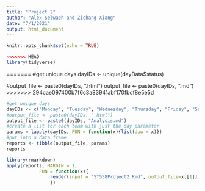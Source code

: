 ```yaml
---
title: "Project 2"
author: "Alex Selwaeh and Zichang Xiang"
date: "7/1/2021"
output: html_document
---
```


```r
knitr::opts_chunk$set(echo = TRUE)
```

```r
<<<<<<< HEAD
library(tidyverse)
```
=======
#get unique days
dayIDs <- unique(dayData$status)

#output_file <- paste0(dayIDs, ".html")
output_file <- paste0(dayIDs, ".md")
>>>>>>> 294cae097400b7f6c3a83941abf170fbcf8e5e5d

```r
#get unique days
dayIDs <- c("Monday", "Tuesday", "Wednesday", "Thursday", "Friday", "Saturday", "Sunday")
#output_file <- paste0(dayIDs, ".html")
output_file <- paste0(dayIDs, "Analysis.md")
#create a list for each team with just the day parameter
params = lapply(dayIDs, FUN = function(x){list(dow = x)})
#put into a data frame 
reports <- tibble(output_file, params)
reports

```


```r
library(rmarkdown)
apply(reports, MARGIN = 1, 
            FUN = function(x){
                render(input = "ST558Project2.Rmd", output_file=x[[1]] , params = x[[2]])
                })

```